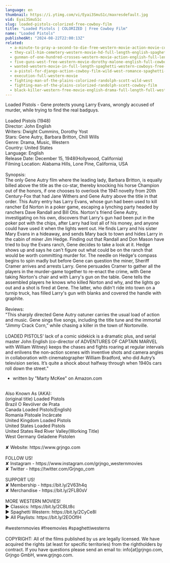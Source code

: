 ```yaml
---
language: en
thumbnail: https://i.ytimg.com/vi/Eyai3SmuS1c/maxresdefault.jpg
vid: Eyai3SmuS1c
slug: loaded-pistols-colorized-free-cowboy-film
title: "Loaded Pistols | COLORIZED | Free Cowboy Film"
name: "Loaded Pistols"
publishedAt: "2024-08-22T22:00:13Z"
related:
  - a-minute-to-pray-a-second-to-die-free-western-movie-action-movie-cowboys-full-movies
  - they-call-him-cemetery-western-movie-hd-full-length-english-spaghetti-western
  - gunman-of-one-hundred-crosses-western-movie-action-english-full-length
  - five-guns-west-free-western-movie-dorothy-malone-english-full-cowboy-film-full-movie
  - wanted-western-movie-in-full-length-spaghetti-western-cowboys-free-movie
  - a-pistol-for-django-action-cowboy-film-wild-west-romance-spaghetti-movie-full-length
  - execution-full-western-movie
  - fighting-man-of-the-plains-colorized-randolph-scott-wild-west
  - fighting-man-of-the-plains-colorized-randolph-scott-cowboy-film
  - black-killer-western-free-movie-english-drama-full-length-full-western-film
---
```


Loaded Pistols - Gene protects young Larry Evans, wrongly accused of murder, while trying to find the real badguys.<br />
<br />
Loaded Pistols (1948)<br />
Director: John English<br />
Writers: Dwight Cummins, Dorothy Yost<br />
Stars: Gene Autry, Barbara Britton, Chill Wills<br />
Genre: Drama, Music, Western<br />
Country: United States<br />
Language: English<br />
Release Date: December 15, 1948(Hollywood, California)<br />
Filming Location: Alabama Hills, Lone Pine, California, USA<br />
<br />
Synopsis:<br />
The only Gene Autry film where the leading lady, Barbara Britton, is equally billed above the title as the co-star, thereby knocking his horse Champion out of the honors, if one chooses to overlook the 1941 novelty from 20th Century-Fox that had Jane Withers and Gene Autry above the title in that order. This Autry entry has Larry Evans, whose gun had been used to kill rancher Ed Norton in a poker game, escaping a lynching party headed by ranchers Dave Randall and Bill Otis. Norton's friend Gene Autry, investigating on his own, discovers that Larry's gun had been put in the poker pot with the chips, after Larry had lost all of his money, and anyone could have used it when the lights went out. He finds Larry and his sister Mary Evans in a hideaway, and sends Mary back to town and hides Larry in the cabin of miner Jim Hedge. Finding out that Randall and Don Mason have tried to buy the Evans ranch, Gene decides to take a look at it. Hedge shows up and says he can't figure out what could be on the ranch that would be worth committing murder for. The needle on Hedge's compass begins to spin madly but before Gene can question the miner, Sheriff Cramer arrives and arrests Larry. Gene persuades Cramer to gather all the players in the murder-game together to re-enact the crime, with Gene taking Norton's chair and with Larry's gun on the table. Gene tells the assembled players he knows who killed Norton and why, and the lights go out and a shot is fired at Gene. The latter, who didn't ride into town on a turnip truck, has filled Larry's gun with blanks and covered the handle with graphite.<br />
<br />
Reviews:<br />
"This sharply directed Gene Autry oatuner carries the usual load of action and music. Gene sings five songs, including the title tune and the immortal “Jimmy Crack Corn,” while chasing a killer in the town of Nortonville.<br />
<br />
LOADED PISTOLS’ lack of a comic sidekick is a dramatic plus, and serial master John English (co-director of ADVENTURES OF CAPTAIN MARVEL with William Witney) keeps the chases and fights roaring at regular intervals and enlivens the non-action scenes with inventive shots and camera angles in collaboration with cinematographer William Bradford, who did Autry’s television series. It’s quite a shock about halfway through when 1940s cars roll down the street."<br />
- written by "Marty McKee" on Amazon.com<br />
<br />
Also Known As (AKA):<br />
(original title) Loaded Pistols<br />
Brazil O Revólver de Prata<br />
Canada Loaded Pistols(English)<br />
Romania Pistoale încărcate<br />
United Kingdom Loaded Pistols<br />
United States Loaded Pistols<br />
United States Red River Valley(Working Title)<br />
West Germany Geladene Pistolen<br />
<br />
✘ Website: https://www.grjngo.com<br />
<br />
FOLLOW US!<br />
✘ Instagram - https://www.instagram.com/grjngo_westernmovies<br />
✘ Twitter - https://twitter.com/Grjngo_com<br />
<br />
SUPPORT US!<br />
✘ Membership - https://bit.ly/2V63h4q<br />
✘ Merchandise - https://bit.ly/2FLB0sV<br />
<br />
MORE WESTERN MOVIES! <br />
► Classics: https://bit.ly/2CBLt8c <br />
► Spaghetti Western: https://bit.ly/2CyCe8I <br />
► All Playlists: https://bit.ly/2EOOfIH <br />
<br />
#westernmovies #freemovies #spaghettiwesterns<br />
<br />
COPYRIGHT: All of the films published by us are legally licensed. We have acquired the rights (at least for specific territories) from the rightholders by contract. If you have questions please send an email to: info[at]grjngo.com, Grjngo GmbH, www.grjngo.com.